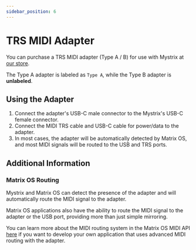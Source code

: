 ```yaml
---
sidebar_position: 6
---
```


# TRS MIDI Adapter

You can purchase a TRS MIDI adapter (Type A / B) for use with Mystrix at [our store](https://203.io/products/matrix-midi-out-adapter).

The Type A adapter is labeled as `Type A`, while the Type B adapter is **unlabeled**.

## Using the Adapter

1. Connect the adapter's USB-C male connector to the Mystrix's USB-C female connector.
2. Connect the MIDI TRS cable and USB-C cable for power/data to the adapter.
3. In most cases, the adapter will be automatically detected by Matrix OS, and most MIDI signals will be routed to the USB and TRS ports.

## Additional Information

### Matrix OS Routing

Mystrix and Matrix OS can detect the presence of the adapter and will automatically route the MIDI signal to the adapter.

Matrix OS applications also have the ability to route the MIDI signal to the adapter or the USB port, providing more than just simple mirroring.

You can learn more about the MIDI routing system in the Matrix OS MIDI API [here](/docs/Developer/MatrixOSApplicationCppAPI/MIDI) if you want to develop your own application that uses advanced MIDI routing with the adapter.
